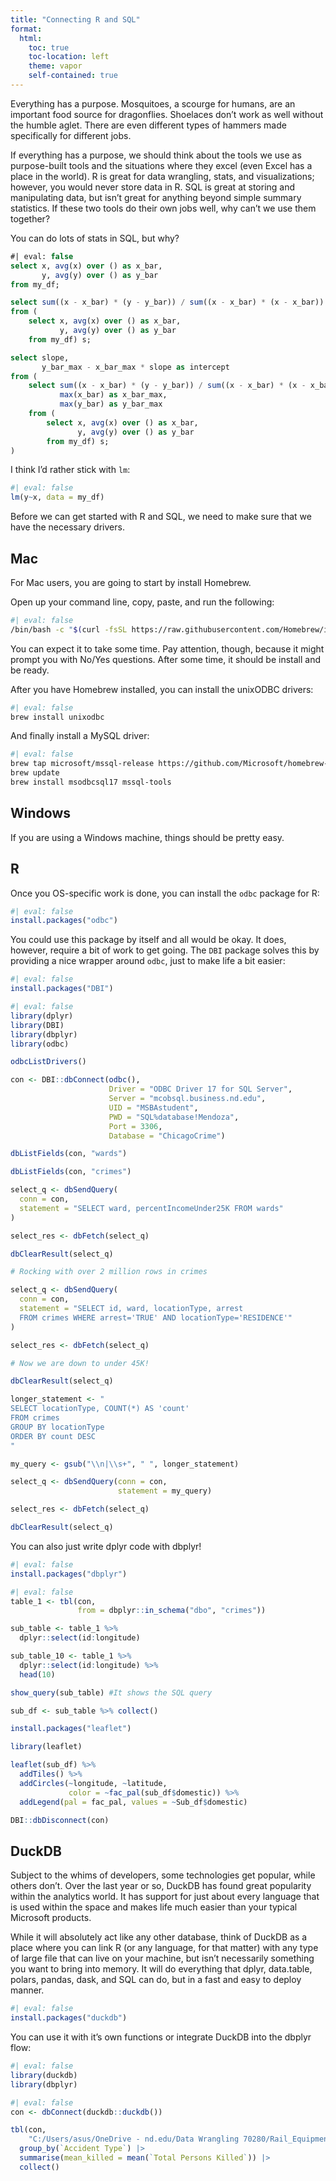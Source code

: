 ```yaml
---
title: "Connecting R and SQL"
format:
  html:
    toc: true
    toc-location: left
    theme: vapor
    self-contained: true
---
```


Everything has a purpose. Mosquitoes, a scourge for humans, are an important food source for dragonflies. Shoelaces don't work as well without the humble aglet. There are even different types of hammers made specifically for different jobs. 

If everything has a purpose, we should think about the tools we use as purpose-built tools and the situations where they excel (even Excel has a place in the world). R is great for data wrangling, stats, and visualizations; however, you would never store data in R. SQL is great at storing and manipulating data, but isn't great for anything beyond simple summary statistics. If these two tools do their own jobs well, why can't we use them together?  

::: {.callout-note}
You can do lots of stats in SQL, but why? 

```sql
#| eval: false
select x, avg(x) over () as x_bar,
       y, avg(y) over () as y_bar
from my_df;

select sum((x - x_bar) * (y - y_bar)) / sum((x - x_bar) * (x - x_bar)) as slope
from (
    select x, avg(x) over () as x_bar,
           y, avg(y) over () as y_bar
    from my_df) s;

select slope, 
       y_bar_max - x_bar_max * slope as intercept 
from (
    select sum((x - x_bar) * (y - y_bar)) / sum((x - x_bar) * (x - x_bar)) as slope,
           max(x_bar) as x_bar_max,
           max(y_bar) as y_bar_max    
    from (
        select x, avg(x) over () as x_bar,
               y, avg(y) over () as y_bar
        from my_df) s;
)
```

I think I'd rather stick with `lm`:

```r
#| eval: false
lm(y~x, data = my_df)
```
:::

Before we can get started with R and SQL, we need to make sure that we have the necessary drivers.

## Mac

For Mac users, you are going to start by install Homebrew. 

Open up your command line, copy, paste, and run the following:

```bash
#| eval: false
/bin/bash -c "$(curl -fsSL https://raw.githubusercontent.com/Homebrew/install/HEAD/install.sh)"
```

You can expect it to take some time. Pay attention, though, because it might prompt you with No/Yes questions. After some time, it should be install and be ready.

After you have Homebrew installed, you can install the unixODBC drivers:

```bash
#| eval: false
brew install unixodbc
```

And finally install a MySQL driver:

```bash
#| eval: false
brew tap microsoft/mssql-release https://github.com/Microsoft/homebrew-mssql-release
brew update
brew install msodbcsql17 mssql-tools
```

## Windows

If you are using a Windows machine, things should be pretty easy. 

## R

Once you OS-specific work is done, you can install the `odbc` package for R:

```r
#| eval: false
install.packages("odbc")
```

You could use this package by itself and all would be okay. It does, however, require a bit of work to get going. The `DBI` package solves this by providing a nice wrapper around `odbc`, just to make life a bit easier:

```r
#| eval: false
install.packages("DBI")
```

```r
#| eval: false
library(dplyr)
library(DBI)
library(dbplyr)
library(odbc)

odbcListDrivers()

con <- DBI::dbConnect(odbc(),
                      Driver = "ODBC Driver 17 for SQL Server",
                      Server = "mcobsql.business.nd.edu",
                      UID = "MSBAstudent",
                      PWD = "SQL%database!Mendoza",
                      Port = 3306, 
                      Database = "ChicagoCrime")

dbListFields(con, "wards")

dbListFields(con, "crimes")

select_q <- dbSendQuery(
  conn = con, 
  statement = "SELECT ward, percentIncomeUnder25K FROM wards"
)

select_res <- dbFetch(select_q)

dbClearResult(select_q)

# Rocking with over 2 million rows in crimes

select_q <- dbSendQuery(
  conn = con, 
  statement = "SELECT id, ward, locationType, arrest 
  FROM crimes WHERE arrest='TRUE' AND locationType='RESIDENCE'"
)

select_res <- dbFetch(select_q)

# Now we are down to under 45K!

dbClearResult(select_q)

longer_statement <- "
SELECT locationType, COUNT(*) AS 'count'
FROM crimes 
GROUP BY locationType
ORDER BY count DESC
"

my_query <- gsub("\\n|\\s+", " ", longer_statement)

select_q <- dbSendQuery(conn = con, 
                        statement = my_query)

select_res <- dbFetch(select_q)

dbClearResult(select_q)
```

You can also just write dplyr code with dbplyr!

```r
#| eval: false
install.packages("dbplyr")
```


```r
#| eval: false
table_1 <- tbl(con, 
               from = dbplyr::in_schema("dbo", "crimes"))

sub_table <- table_1 %>% 
  dplyr::select(id:longitude)

sub_table_10 <- table_1 %>% 
  dplyr::select(id:longitude) %>% 
  head(10)

show_query(sub_table) #It shows the SQL query

sub_df <- sub_table %>% collect()

install.packages("leaflet")

library(leaflet)

leaflet(sub_df) %>% 
  addTiles() %>% 
  addCircles(~longitude, ~latitude,
             color = ~fac_pal(sub_df$domestic)) %>% 
  addLegend(pal = fac_pal, values = ~Sub_df$domestic)

DBI::dbDisconnect(con)
```

## DuckDB

Subject to the whims of developers, some technologies get popular, while others don't. Over the last year or so, DuckDB has found great popularity within the analytics world. It has support for just about every language that is used within the space and makes life much easier than your typical Microsoft products.

While it will absolutely act like any other database, think of DuckDB as a place where you can link R (or any language, for that matter) with any type of large file that can live on your machine, but isn't necessarily something you want to bring into memory. It will do everything that dplyr, data.table, polars, pandas, dask, and SQL can do, but in a fast and easy to deploy manner.

```r
#| eval: false
install.packages("duckdb")
```

You can use it with it's own functions or integrate DuckDB into the dbplyr flow:

```r
#| eval: false
library(duckdb)
library(dbplyr)
```

```r
#| eval: false
con <- dbConnect(duckdb::duckdb())

tbl(con, 
    "C:/Users/asus/OneDrive - nd.edu/Data Wrangling 70280/Rail_Equipment_Accident_Incident_Data.csv") |>
  group_by(`Accident Type`) |>
  summarise(mean_killed = mean(`Total Persons Killed`)) |>
  collect()


```

